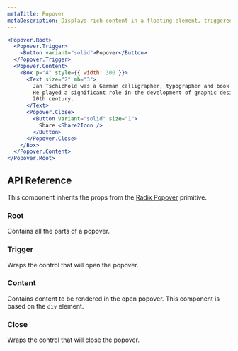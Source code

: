 ```yaml
---
metaTitle: Popover
metaDescription: Displays rich content in a floating element, triggered by a button.
---
```


```jsx live=true
<Popover.Root>
  <Popover.Trigger>
    <Button variant="solid">Popover</Button>
  </Popover.Trigger>
  <Popover.Content>
    <Box p="4" style={{ width: 300 }}>
      <Text size="2" mb="3">
        Jan Tschichold was a German calligrapher, typographer and book designer.
        He played a significant role in the development of graphic design in the
        20th century.
      </Text>
      <Popover.Close>
        <Button variant="solid" size="1">
          Share <Share2Icon />
        </Button>
      </Popover.Close>
    </Box>
  </Popover.Content>
</Popover.Root>
```

## API Reference

This component inherits the props from the [Radix Popover](/docs/primitives/components/popover) primitive.

### Root

Contains all the parts of a popover.

### Trigger

Wraps the control that will open the popover.

### Content

Contains content to be rendered in the open popover. This component is based on the `div` element.

### Close

Wraps the control that will close the popover.
